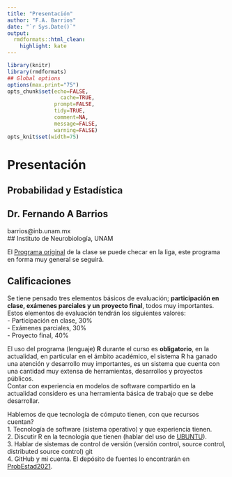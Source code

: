 ```yaml
---
title: "Presentación"
author: "F.A. Barrios"
date: "`r Sys.Date()`"
output:
  rmdformats::html_clean:
    highlight: kate
---
```



```r
library(knitr)
library(rmdformats)
## Global options
options(max.print="75")
opts_chunk$set(echo=FALSE,
	             cache=TRUE,
               prompt=FALSE,
               tidy=TRUE,
               comment=NA,
               message=FALSE,
               warning=FALSE)
opts_knit$set(width=75)
```
# Presentación  
## Probabilidad y Estadística  
## Dr. Fernando A Barrios  
barrios@inb.unam.mx  
## Instituto de Neurobiología, UNAM  

El [Programa original](https://fabarrios.github.io/ProbEstad2021/ProgramaOriginal.md)
de la clase se puede checar en la liga, este programa en forma muy general se
seguirá.  

## Calificaciones  

Se tiene pensado tres elementos básicos de evaluación; **participación en clase, exámenes parciales y un proyecto final**, todos muy importantes. Estos elementos de evaluación tendrán los siguientes valores:  
- Participación en clase, 30%  
- Exámenes parciales, 30%  
- Proyecto final, 40%  

El uso del programa (lenguaje) **R** durante el curso es **obligatorio**, en la actualidad, en particular en el ámbito académico, el sistema R ha ganado una atención y desarrollo muy importantes, es un sistema que cuenta con una cantidad muy extensa de herramientas, desarrollos y proyectos públicos.  
Contar con experiencia en modelos de software compartido en la actualidad considero es una herramienta básica de trabajo que se debe desarrollar.  

Hablemos de que tecnología de cómputo tienen, con que recursos cuentan?    
1. Tecnología de software (sistema operativo) y que experiencia tienen.  
2. Discutir R en la tecnología que tienen (hablar del uso de [UBUNTU](https://ubuntu.com/)).  
3. Hablar de sistemas de control de versión (versión control, source control, distributed source control) git  
4. GitHub y mi cuenta. El depósito de fuentes lo encontrarán en [ProbEstad2021](https://fabarrios.github.io/ProbEstad2021/).  
